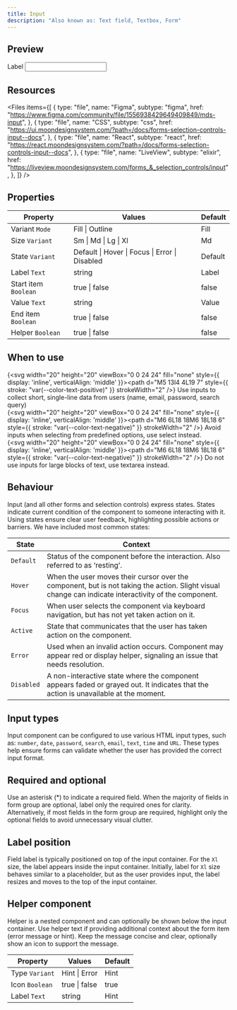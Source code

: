 ```yaml
---
title: Input
description: "Also known as: Text field, Textbox, Form"
---
```


## Preview

<div className="w-full bg-primary h-[320px] flex items-center justify-center border border-primary gap-4">
  <div className="moon-form-group w-auto">
    <label>Label</label>
    <input type="text" className="moon-input w-[320px]" />
  </div>
</div>

## Resources

<Files
  items={[
    {
      type: "file",
      name: "Figma",
      subtype: "figma",
      href: "https://www.figma.com/community/file/1556938429649409849/mds-input",
    },
    {
      type: "file",
      name: "CSS",
      subtype: "css",
      href: "https://ui.moondesignsystem.com/?path=/docs/forms-selection-controls-input--docs",
    },
    {
      type: "file",
      name: "React",
      subtype: "react",
      href: "https://react.moondesignsystem.com/?path=/docs/forms-selection-controls-input--docs",
    },
    {
      type: "file",
      name: "LiveView",
      subtype: "elixir",
      href: "https://liveview.moondesignsystem.com/forms_&_selection_controls/input",
    },
  ]}
/>

## Properties

| **Property**         | **Values**                                     | **Default** |
| -------------------- | ---------------------------------------------- | ----------- |
| Variant `Mode`       | Fill \| Outline                                | Fill        |
| Size `Variant`       | Sm \| Md \| Lg \| Xl                           | Md          |
| State `Variant`      | Default \| Hover \| Focus \| Error \| Disabled | Default     |
| Label `Text`         | string                                         | Label       |
| Start item `Boolean` | true \| false                                  | false       |
| Value `Text`         | string                                         | Value       |
| End item `Boolean`   | true \| false                                  | false       |
| Helper `Boolean`     | true \| false                                  | false       |

## When to use

{<svg width="20" height="20" viewBox="0 0 24 24" fill="none" style={{ display: 'inline', verticalAlign: 'middle' }}><path d="M5 13l4 4L19 7" style={{ stroke: "var(--color-text-positive)" }} strokeWidth="2" /></svg>} Use inputs to collect short, single-line data from users (name, email, password, search query) <br/>
{<svg width="20" height="20" viewBox="0 0 24 24" fill="none" style={{ display: 'inline', verticalAlign: 'middle' }}><path d="M6 6L18 18M6 18L18 6" style={{ stroke: "var(--color-text-negative)" }} strokeWidth="2" /></svg>} Avoid inputs when selecting from predefined options, use select instead.<br/>
{<svg width="20" height="20" viewBox="0 0 24 24" fill="none" style={{ display: 'inline', verticalAlign: 'middle' }}><path d="M6 6L18 18M6 18L18 6" style={{ stroke: "var(--color-text-negative)" }} strokeWidth="2" /></svg>} Do not use inputs for large blocks of text, use textarea instead. <br/>

## Behaviour

Input (and all other forms and selection controls) express states. States indicate current condition of the component to someone interacting with it.
Using states ensure clear user feedback, highlighting possible actions or barriers. We have included most common states:

| **State**  | **Context**                                                                                                                                          |
| ---------- | ---------------------------------------------------------------------------------------------------------------------------------------------------- |
| `Default`  | Status of the component before the interaction. Also referred to as ‘resting’.                                                                       |
| `Hover`    | When the user moves their cursor over the component, but is not taking the action. Slight visual change can indicate interactivity of the component. |
| `Focus`    | When user selects the component via keyboard navigation, but has not yet taken action on it.                                                         |
| `Active`   | State that communicates that the user has taken action on the component.                                                                             |
| `Error`    | Used when an invalid action occurs. Component may appear red or display helper, signaling an issue that needs resolution.                            |
| `Disabled` | A non-interactive state where the component appears faded or grayed out. It indicates that the action is unavailable at the moment.                  |

## Input types

Input component can be configured to use various HTML input types, such as: `number`, `date`, `password`, `search`, `email`, `text`, `time` and `URL`.
These types help ensure forms can validate whether the user has provided the correct input format.

## Required and optional

Use an asterisk (\*) to indicate a required field. When the majority of fields in form group are optional, label only the required ones for clarity.
Alternatively, if most fields in the form group are required, highlight only the optional fields to avoid unnecessary visual clutter.

## Label position

Field label is typically positioned on top of the input container. For the `Xl` size, the label appears inside the input container.
Initially, label for `Xl` size behaves similar to a placeholder, but as the user provides input, the label resizes and moves to the top of the input container.

## Helper component

Helper is a nested component and can optionally be shown below the input container. Use helper text if providing additional context about the form item (error message or hint).
Keep the message concise and clear, optionally show an icon to support the message.

| **Property**   | **Values**    | **Default** |
| -------------- | ------------- | ----------- |
| Type `Variant` | Hint \| Error | Hint        |
| Icon `Boolean` | true \| false | true        |
| Label `Text`   | string        | Hint        |
